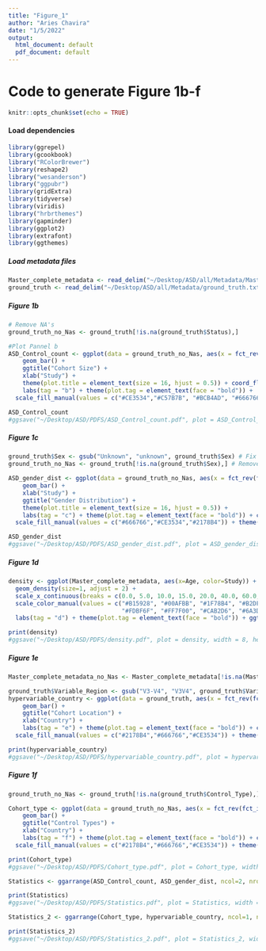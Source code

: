 ```yaml
---
title: "Figure_1"
author: "Aries Chavira"
date: "1/5/2022"
output:
  html_document: default
  pdf_document: default
---
```

# Code to generate Figure 1b-f

```r
knitr::opts_chunk$set(echo = TRUE)
```

#### Load dependencies
```r
library(ggrepel)
library(gcookbook)
library("RColorBrewer")
library(reshape2)
library("wesanderson")
library("ggpubr")
library(gridExtra)
library(tidyverse)
library(viridis)
library("hrbrthemes")
library(gapminder)
library(ggplot2)
library(extrafont)
library(ggthemes)
```

##### Load metadata files
```r
Master_complete_metadata <- read_delim("~/Desktop/ASD/all/Metadata/Master_complete_metadata.txt", "\t", escape_double = FALSE, trim_ws = TRUE)
ground_truth <- read_delim("~/Desktop/ASD/all/Metadata/ground_truth.txt", "\t", escape_double = FALSE, trim_ws = TRUE)
```

##### Figure 1b
```r
# Remove NA's
ground_truth_no_Nas <- ground_truth[!is.na(ground_truth$Status),] 

#Plot Pannel b
ASD_Control_count <- ggplot(data = ground_truth_no_Nas, aes(x = fct_rev(fct_infreq(Study)), fill = Status)) +
    geom_bar() +
    ggtitle("Cohort Size") +
    xlab("Study") +
    theme(plot.title = element_text(size = 16, hjust = 0.5)) + coord_flip() +
    labs(tag = "b") + theme(plot.tag = element_text(face = "bold")) +
  scale_fill_manual(values = c("#CE3534","#C57B7B", "#BCB4AD", "#666766")) 

ASD_Control_count
#ggsave("~/Desktop/ASD/PDFS/ASD_Control_count.pdf", plot = ASD_Control_count, width = 8, height = 6, device = cairo_pdf)
```
##### Figure 1c
```r
ground_truth$Sex <- gsub("Unknown", "unknown", ground_truth$Sex) # Fix unknown notation in metadata
ground_truth_no_Nas <- ground_truth[!is.na(ground_truth$Sex),] # Remove NA's 

ASD_gender_dist <- ggplot(data = ground_truth_no_Nas, aes(x = fct_rev(fct_infreq(Study)), fill = Sex)) +
    geom_bar() +
    xlab("Study") +
    ggtitle("Gender Distribution") +
    theme(plot.title = element_text(size = 16, hjust = 0.5)) +
    labs(tag = "c") + theme(plot.tag = element_text(face = "bold")) + coord_flip() +
  scale_fill_manual(values = c("#666766","#CE3534","#2178B4")) + theme(text=element_text(size=14))

ASD_gender_dist
#ggsave("~/Desktop/ASD/PDFS/ASD_gender_dist.pdf", plot = ASD_gender_dist, width = 8, height = 6, device = cairo_pdf)
```
##### Figure 1d
```r
density <- ggplot(Master_complete_metadata, aes(x=Age, color=Study)) +
  geom_density(size=1, adjust = 2) +
  scale_x_continuous(breaks = c(0.0, 5.0, 10.0, 15.0, 20.0, 40.0, 60.0, 80.0)) +
  scale_color_manual(values = c("#B15928", "#00AFBB", "#1F78B4", "#B2DF8A", "#33A02C", "#FB9A99", "#E31A1C", 
                                "#FDBF6F", "#FF7F00", "#CAB2D6", "#6A3D9A", "#FFFF99", "deeppink", "#293352")) +
  labs(tag = "d") + theme(plot.tag = element_text(face = "bold")) + ggtitle("Age Distribution of \n Included Samples") + theme(plot.title = element_text(size = 16, hjust = 0.5))

print(density)
#ggsave("~/Desktop/ASD/PDFS/density.pdf", plot = density, width = 8, height = 6, device = cairo_pdf)
```

##### Figure 1e
```r
Master_complete_metadata_no_Nas <- Master_complete_metadata[!is.na(Master_complete_metadata$Country),]

ground_truth$Variable_Region <- gsub("V3-V4", "V3V4", ground_truth$Variable_Region) # Fix notation in metadata
hypervariable_country <- ggplot(data = ground_truth, aes(x = fct_rev(fct_infreq(country)), fill = Variable_Region)) +
    geom_bar() + 
    ggtitle("Cohort Location") +
    xlab("Country") +
    labs(tag = "e") + theme(plot.tag = element_text(face = "bold")) + coord_flip() +
  scale_fill_manual(values = c("#2178B4","#666766","#CE3534")) + theme(text=element_text(size=14))

print(hypervariable_country)
#ggsave("~/Desktop/ASD/PDFS/hypervariable_country.pdf", plot = hypervariable_country, width = 8, height = 6, device = cairo_pdf)
```

##### Figure 1f
```r
ground_truth_no_Nas <- ground_truth[!is.na(ground_truth$Control_Type),] # Remove NA's 

Cohort_type <- ggplot(data = ground_truth_no_Nas, aes(x = fct_rev(fct_infreq(Control_Type)), fill = Variable_Region)) +
    geom_bar() +
    ggtitle("Control Types") +
    xlab("Country") +
    labs(tag = "f") + theme(plot.tag = element_text(face = "bold")) + coord_flip() +
  scale_fill_manual(values = c("#2178B4","#666766","#CE3534")) + theme(text=element_text(size=14))

print(Cohort_type)
#ggsave("~/Desktop/ASD/PDFS/Cohort_type.pdf", plot = Cohort_type, width = 8, height = 6, device = cairo_pdf)
```


```r
Statistics <- ggarrange(ASD_Control_count, ASD_gender_dist, ncol=2, nrow=1, common.legend = F, legend="right")

print(Statistics)
#ggsave("~/Desktop/ASD/PDFS/Statistics.pdf", plot = Statistics, width = 10, height = 4, device = cairo_pdf)
```

```r
Statistics_2 <- ggarrange(Cohort_type, hypervariable_country, ncol=1, nrow=2, common.legend = T, legend="right")

print(Statistics_2)
#ggsave("~/Desktop/ASD/PDFS/Statistics_2.pdf", plot = Statistics_2, width = 5, height = 4, device = cairo_pdf)
```
